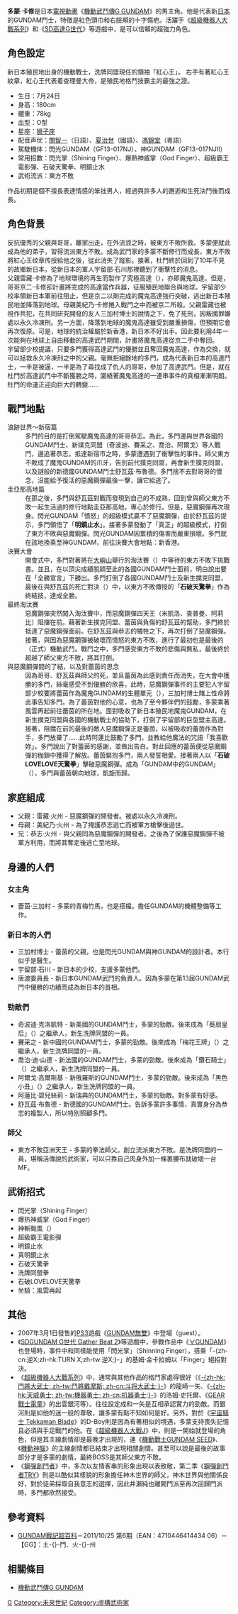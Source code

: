 {{noteTA|G1=GGundam
|1=zh-cn:敢达创战者; zh-tw:鋼彈創鬥者; zh-hk:高達創戰者;
}}
{{japanese|japanese=ドモン・カッシュ|kana=どもん・かっしゅ|romaji=Domon Kasshu}}

'''多蒙·卡修'''是日本[[電視動畫|電視動畫]]《[[機動武鬥傳G_GUNDAM|機動武鬥傳G GUNDAM]]》的男主角。他是代表新[[日本|日本]]的GUNDAM鬥士，特徵是紅色頭巾和右臉頰的十字傷疤。活躍于《[[超級機器人大戰系列|超級機器人大戰系列]]》和《[[SD高達G世代|SD高達G世代]]》等遊戲中，是可以信賴的超強力角色。

== 角色設定 ==
新日本殖民地出身的機動戰士，洗牌同盟現任的領袖「紅心王」。
右手有著紅心王紋章，紅心王代表着查理曼大帝，是殖民地格鬥技霸主的最強之證。

* 生日：7月24日
* 身高：180cm
* 體重：78kg
* 血型：O型
* 星座：[[狮子座|狮子座]]
* 配音声优：[[關智一|關智一]]（日語）、[[夏治世|夏治世]]（國語）、[[馮錦堂|馮錦堂]]（粵語）
* 駕駛機体：閃光GUNDAM（GF13-017NJ）、神GUNDAM（GF13-017NJII）
* 常用招數：閃光掌（Shining Finger）、爆熱神威掌（God Finger）、超級霸王電影彈、石破天驚拳、明鏡止水
* 武術流派：東方不敗

作品初期是個不擅長表達情感的笨拙男人，經過與許多人的邂逅和生死決鬥後而成長。

== 角色背景 ==
反抗優秀的父親與哥哥，離家出走，在外流浪之時，被東方不敗所救。多蒙便就此成為他的弟子，習得流派東方不敗。成為武鬥家的多蒙不斷修行而成長，東方不敗將紅心王纹章传授給他之後，從此消失了蹤影。接著，杜門終於回到了10年不見的故鄉新日本，從新日本的軍人宇留部·石川那裡聽到了衝擊性的消息。<br />
父親雷藏·卡修為了地球環境的再生而製作了究極高達（{{lang|ja|アルティメットガンダム}}），亦即魔鬼高達。但是，哥哥京二·卡修卻計畫將完成的高達當作兵器，征服殖民地聯合與地球。宇留部少校率領新日本軍前往阻止，但是京二以剛完成的魔鬼高達強行突破，逃出新日本殖民地並降落到地球。母親美紀乃·卡修捲入戰鬥之中而被京二所殺。父親雷藏也被視作共犯，在共同研究開發的友人三加村博士的說情之下，免了死刑，因叛國罪嫌處以永久冷凍刑。另一方面，降落到地球的魔鬼高達雖受到嚴重損傷，但預期它會再次復原。可是，地球的統治權屬於新香港，新日本不好出手。因此要利用4年一次能夠在地球上自由移動的高達武鬥期間，計畫將魔鬼高達從京二手中奪回。<br />
宇留部少校提議，只要多門獲得高達武鬥的優勝並且奪回魔鬼高達，作為交換，就可以拯救永久冷凍刑之中的父親。毫無拒絕餘地的多門，成為代表新日本的高達鬥士，一半是被逼，一半是為了尋找成了仇人的哥哥，參加了高達武鬥。但是，就在杜門於高達武鬥中不斷獲勝之時，圍繞著魔鬼高達的一連串事件的真相漸漸明朗。杜門的命運正迎向巨大的轉變……

== 戰鬥地點 ==
; 浪跡世界～新宿篇
: 多門的目的是打倒駕駛魔鬼高達的哥哥恭志。為此，多門邊與世界各國的GUNDAM鬥士、新撲克同盟（奇波迪、賽采之、喬治、阿爾戈）等人戰鬥，邊追著恭志。抵達新宿市之時，多蒙遭遇到了衝擊性的事件。師父東方不敗成了魔鬼GUNDAM的爪牙，告別前代撲克同盟，再會新生撲克同盟，以及謎般的新德國GUNDAM鬥士舒瓦茲·布魯德。多門捨不去對哥哥的懷念，沒能給予復活的惡魔鋼彈最後一擊，讓它給逃了。
; 圭亞那高地篇
: 在那之後，多門與舒瓦茲對戰而發現到自己的不成熟，回到曾與師父東方不敗一起生活過的修行地點圭亞那高地，專心於修行。但是，惡魔鋼彈再次現身。閃光GUNDAM「憤怒」的超級模式贏不了惡魔鋼彈，由於舒瓦茲的提示，多門領悟了「'''明鏡止水'''」。接著多蒙發動了「真正」的超級模式，打倒了東方不敗與惡魔鋼彈。閃光GUNDAM因累積的傷害而嚴重損壞。多門就在該地換乘至神GUNDAM，前往決賽大會地點：新香港。
; 決賽大會
: 開會式中，多門對著將在[[大嶼山|大嶼山]]舉行的淘汰賽（{{lang|ja|バトルロイヤル}}）中等待的東方不敗下挑戰書。並且，在以頂尖成績脫穎至此的各國GUNDAM鬥士面前，明白說出要在「全勝宣言」下勝出。多門打倒了各國GUNDAM鬥士及新生撲克同盟，最後在與舒瓦茲的死亡對決（{{lang|ja|デスマッチ}}）中，以東方不敗傳授的「'''石破天驚拳'''」作為終結技，達成全勝。
; 最終淘汰賽
: 惡魔鋼彈突然闖入淘汰賽中，而惡魔鋼彈四天王（米凱洛、查普曼、阿莉比）阻擋在前。藉著新生撲克同盟、蕾茵與負傷的舒瓦茲的幫助，多門終於抵達了惡魔鋼彈面前。在舒瓦茲與恭志的犧牲之下，再次打倒了惡魔鋼彈。接著，與因為惡魔鋼彈被破壞而憤怒的東方不敗，進行了最初也是最後的（正式）機動武鬥。戰鬥之中，多門感受東方不敗的悲傷與無私，最後終於超越了師父東方不敗，將其打倒。
; 與惡魔鋼彈間的了結，以及對蕾茵的思念
: 因為哥哥、舒瓦茲與師父的死，並且蕾茵為此感到責任而消失，在大會中獲勝的多門，絲毫感受不到優勝的欣喜。此時，惡魔鋼彈事件的主要犯人宇留部少校要將蕾茵作為魔鬼GUNDAM的生體單元（{{lang|ja|生体ユニット}}），三加村博士賭上性命將此事告知多門。為了蕾茵對他的心意，也為了至今夥伴們的鼓勵，多蒙乘著風雲再起前往蕾茵的所在地。面對吸收了新日本殖民地魔鬼GUNDAM，在新生撲克同盟與各國的機動戰士的協助下，打倒了宇留部的巨型盟主高達。接著，阻擋在前的最後的敵人惡魔鋼彈正是蕾茵，以被吸收的蕾茵作為對手，多門放棄了……此時阿蓮比鼓勵了多門，並教給他魔法的咒語「我喜歡妳」。多門說出了對蕾茵的感謝，並做出告白。對此回應的蕾茵便從惡魔鋼彈的枷鎖中獲得了解放。蕾茵緊抱多門，兩人發誓相愛。接著兩人以「'''石破LOVELOVE天驚拳'''」擊破惡魔鋼彈。成為「GUNDAM中的GUNDAM」（{{lang|ja|ガンダム・ザ・ガンダム}}），多門與蕾茵朝向地球，凱旋而歸。

== 家庭組成 ==
* 父親：雷藏·火州 - 惡魔鋼彈的開發者。被處以永久冷凍刑。
* 母親：美紀乃·火州 - 為了掩護恭志逃亡而被軍方槍擊後過世。
* 兄：恭志·火州 - 與父親同為惡魔鋼彈的開發者。之後為了保護惡魔鋼彈不被軍方利用，而將其奪走後逃亡至地球。

== 身邊的人們 ==
=== 女主角 ===
* 蕾茵·三加村 - 多蒙的青梅竹馬，也是搭檔。擔任GUNDAM的機體整備等工作。

=== 新日本的人們 ===
* 三加村博士 - 蕾茵的父親，也是閃光GUNDAM與神GUNDAM的設計者。本行似乎是醫生。
* 宇留部·石川 - 新日本的少校，支援多蒙他們。
* 唐渡委員長 - 新日本GUNDAM武鬥的負責人。因為多蒙在第13屆GUNDAM武鬥中優勝的功績而成為新日本的首相。

=== 勁敵們 ===
* 奇波迪·克洛凱特 - 新美國的GUNDAM鬥士，多蒙的勁敵。後來成為「葵扇皇后」（{{lang|ja|クイーン・ザ・スペード}}）之繼承人，新生洗牌同盟的一員。
* 賽采之 - 新中國的GUNDAM鬥士，多蒙的勁敵。後來成為「梅花王牌」（{{lang|ja|クラブ・エース}}）之繼承人，新生洗牌同盟的一員。
* 喬治·迪·山德 - 新法國的GUNDAM鬥士，多蒙的勁敵。後來成為「鑽石騎士」（{{lang|ja|ジャック・イン・ダイヤ}}）之繼承人，新生洗牌同盟的一員。
* 阿爾戈·高爾斯基 - 新俄羅斯的GUNDAM鬥士，多蒙的勁敵。後來成為「黑色小丑」（{{lang|ja|ブラック・ジョーカー}}）之繼承人，新生洗牌同盟的一員。
* 阿蓮比·碧兒絲莉 - 新瑞典的GUNDAM鬥士，多蒙的勁敵。對多蒙有好感。
* 舒瓦茲·布魯德 - 新德國的GUNDAM鬥士。告訴多蒙許多事情，真實身分為恭志的複製人，所以特別照顧多門。

=== 師父 ===
* 東方不敗亞洲天王 - 多蒙的拳法師父。創立流派東方不敗。是洗牌同盟的一員，堪稱活傳說的武術家，可以只靠自己肉身外加一條裹腰布就破壞一台MF。

== 武術招式 ==
*閃光掌（Shining Finger）
*爆热神威掌（God Finger）
*神斬颱風（{{lang|ja|ゴッドスラッシュ・タイフーン}}）
*超級霸王電影彈
*明鏡止水
*真明鏡止水
*石破天驚拳
*洗牌同盟拳
*石破LOVELOVE天驚拳
*坐騎：風雲再起

== 其他 ==
* 2007年3月1日發售的[[PS3|PS3]]遊戲《[[GUNDAM無雙|GUNDAM無雙]]》中登場（guest）。
* 《[[SD_GUNDAM_G世代|SDGUNDAM G世代 Gather Beat 2]]》等遊戲中，參戰作品中《[[∀GUNDAM|∀GUNDAM]]》也登場時，事件中和同樣能使用「閃光掌」（Shinning Finger），搭乘「-{zh-cn:逆X;zh-hk:TURN X;zh-tw:逆X;}-」的基姆·金卡拉姆以「Finger」絕招對決。
* 《[[超級機器人大戰系列|超級機器人大戰系列]]》中，通常與其他作品的格鬥家處得很好（《[[鬥將大武士|-{zh-hk:鬥將大武士; zh-tw:鬥將戴摩斯; zh-cn:斗将大武士;}-]]》的龍崎一矢、《[[機器勇士|-{zh-hk:天威勇士; zh-tw:機器勇士; zh-cn:机器勇士;}-]]》的洛姆·史托爾、《[[GEAR戰士電童|GEAR戰士電童]]》的出雲銀河等）。往往設定成和一矢是互相承認實力的勁敵。而銀河則是如他的迷一般的尊敬，讓多蒙有點不知如何是好。另外，對於《[[宇宙騎士BLADE|宇宙騎士 Tekkaman Blade]]》的D-Boy則是因為有著相似的境遇，多蒙支持喪失記憶且必須與手足戰鬥的他。在《[[超級機器人大戰J|超級機器人大戰J]]》中，則是一開始就登場的角色，但是其主線劇情卻是最晚才出現的，連《[[機動戰士GUNDAM_SEED|機動戰士GUNDAM SEED]]》、《[[機動神腦|機動神腦]]》的主線劇情都已結束才出現相關劇情。甚至可以說是最後的故事部分才是多蒙的劇情，最終BOSS是其師父東方不敗。
* 《[[鋼彈創鬥者|鋼彈創鬥者]]》中，多次以友情客串的形象出現以表致敬，第二季《[[鋼彈創鬥者TRY|鋼彈創鬥者TRY]]》則是以酷似其樣貌的形象擔任神木世界的師父，神木世界與他關係良好，對於徒弟採取自我意志的選擇，因此井瀨純也離開門派至再次回歸門派時，多門都欣然接受。

== 參考資料 ==
*[[GUNDAM戰記超百科|GUNDAM戰記超百科]]－2011/10/25 第6期（EAN：4710446414434 06）－【GG】：土-{}-門．火-{}-州 

== 相關條目 ==
*[[機動武鬥傳G_GUNDAM|機動武鬥傳G GUNDAM]]

{{GUNDAM}}
[[Category:GUNDAM人物|G]]
[[Category:未來世紀|Category:未來世紀]]
[[Category:虛構武術家|Category:虛構武術家]]